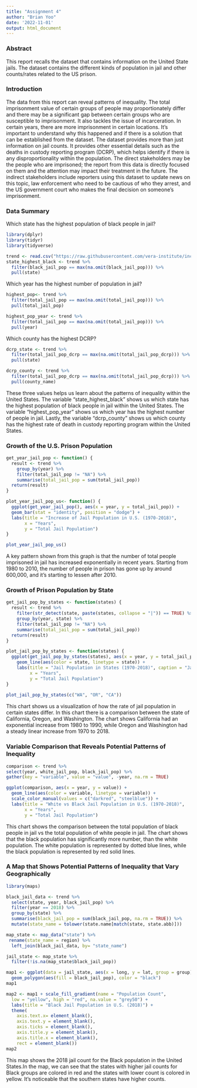 ```yaml
---
title: "Assignment 4"
author: "Brian Yoo"
date: '2022-11-01'
output: html_document
---
```


### Abstract 

This report recalls the dataset that contains information on the United State jails. The dataset contains the different kinds of population in jail and other counts/rates related to the US prison.

### Introduction 

The data from this report can reveal patterns of inequality. The total imprisonment value of certain groups of people may proportionately differ and there may be a significant gap between certain groups who are susceptible to imprisonment. It also tackles the issue of incarceration. In certain years, there are more imprisonment in certain locations. It’s important to understand why this happened and if there is a solution that can be established from the dataset. The dataset provides more than just information on jail counts. It provides other essential details such as the deaths in custody reporting program (DCRP), which helps identify if there is any disproportionality within the population. The direct stakeholders may be the people who are imprisoned; the report from this data is directly focused on them and the attention may impact their treatment in the future. The indirect stakeholders include reporters using this dataset to update news on this topic, law enforcement who need to be cautious of who they arrest, and the US government court who makes the final decision on someone’s imprisonment.

### Data Summary 

Which state has the highest population of black people in jail?

``` r
library(dplyr)
library(tidyr)
library(tidyverse)

trend <- read.csv("https://raw.githubusercontent.com/vera-institute/incarceration-trends/master/incarceration_trends.csv")
state_highest_black <- trend %>% 
  filter(black_jail_pop == max(na.omit(black_jail_pop))) %>% 
  pull(state)
```

Which year has the highest number of population in jail?

``` r
highest_pop<- trend %>% 
  filter(total_jail_pop == max(na.omit(total_jail_pop))) %>% 
  pull(total_jail_pop)

highest_pop_year <- trend %>% 
  filter(total_jail_pop == max(na.omit(total_jail_pop))) %>% 
  pull(year)
```

Which county has the highest DCRP?

``` r
dcrp_state <- trend %>%
  filter(total_jail_pop_dcrp == max(na.omit(total_jail_pop_dcrp))) %>% 
  pull(state)

dcrp_county <- trend %>% 
  filter(total_jail_pop_dcrp == max(na.omit(total_jail_pop_dcrp))) %>% 
  pull(county_name)
```

These three values helps us learn about the patterns of inequality within the 
United States. The variable "state_highest_black" shows us which state has the highest population of black people in jail within the United States. The 
variable "highest_pop_year" shows us which year has the highest number of
people in jail. Lastly, the variable "dcrp_county" shows us which county has
the highest rate of death in custody reporting program within the United States.

### Growth of the U.S. Prison Population

``` r
get_year_jail_pop <- function() {
  result <- trend %>% 
    group_by(year) %>% 
    filter(total_jail_pop != "NA") %>% 
    summarise(total_jail_pop = sum(total_jail_pop)) 
  return(result)
}

plot_year_jail_pop_us<- function() {
  ggplot(get_year_jail_pop(), aes(x = year, y = total_jail_pop)) + 
  geom_bar(stat = "identity", position = "dodge") +
  labs(title = "Increase of Jail Population in U.S. (1970-2018)", 
       x = "Years", 
       y = "Total Jail Population")
}

plot_year_jail_pop_us()
```

A key pattern shown from this graph is that the number of total people
imprisoned in jail has increased exponentially in recent years. Starting from 
1980 to 2010, the number of people in prison has gone up by around 600,000, and
it's starting to lessen after 2010.

### Growth of Prison Population by State 

``` r

get_jail_pop_by_states <- function(states) {
  result <- trend %>% 
    filter(str_detect(state, paste(states, collapse = "|")) == TRUE) %>% 
    group_by(year, state) %>% 
    filter(total_jail_pop != "NA") %>% 
    summarise(total_jail_pop = sum(total_jail_pop)) 
  return(result)
} 

plot_jail_pop_by_states <- function(states) {
  ggplot(get_jail_pop_by_states(states), aes(x = year, y = total_jail_pop)) + 
    geom_line(aes(color = state, linetype = state)) +
    labs(title = "Jail Population in States (1970-2018)", caption = "Jail population for three different states", 
         x = "Years", 
         y = "Total Jail Population")
}
  
plot_jail_pop_by_states(c("WA", "OR", "CA"))
```

This chart shows us a visualization of how the rate of jail population in certain states differ. In this chart there is a comparison between the state of
California, Oregon, and Washington. The chart shows California had an exponential increase from 1980 to 1990, while Oregon and Washington had a 
steady linear increase from 1970 to 2018.


### Variable Comparison that Reveals Potential Patterns of Inequality

``` r
comparison <- trend %>%
select(year, white_jail_pop, black_jail_pop) %>%
gather(key = "variable", value = "value", -year, na.rm = TRUE)

ggplot(comparison, aes(x = year, y = value)) + 
  geom_line(aes(color = variable, linetype = variable)) + 
  scale_color_manual(values = c("darkred", "steelblue")) +
  labs(title = "White vs Black Jail Population in U.S. (1970-2018)", 
       x = "Years", 
       y = "Total Jail Population")
```

This chart shows the comparison between the total population of black
people in jail vs the total population of white people in jail. The chart
shows that the black population has significantly more number, than the white
population. The white population is represented by dotted blue lines, while
the black population is represented by red solid lines.

### A Map that Shows Potential Patterns of Inequality that Vary Geographically

``` r
library(maps)

black_jail_data <- trend %>% 
  select(state, year, black_jail_pop) %>% 
  filter(year == 2018) %>% 
  group_by(state) %>% 
  summarise(black_jail_pop = sum(black_jail_pop, na.rm = TRUE)) %>% 
  mutate(state_name = tolower(state.name[match(state, state.abb)]))

map_state <- map_data("state") %>% 
 rename(state_name = region) %>% 
  left_join(black_jail_data, by= "state_name")

jail_state <- map_state %>% 
  filter(!is.na(map_state$black_jail_pop))

map1 <- ggplot(data = jail_state, aes(x = long, y = lat, group = group)) +
  geom_polygon(aes(fill = black_jail_pop), color = "black")
map1

map2 <- map1 + scale_fill_gradient(name = "Population Count",
  low = "yellow", high = "red", na.value = "grey50") +
  labs(title = "Black Jail Population in U.S. (2018)") +
  theme(
    axis.text.x= element_blank(),        
    axis.text.y = element_blank(),       
    axis.ticks = element_blank(),       
    axis.title.y = element_blank(),
    axis.title.x = element_blank(),
    rect = element_blank())
map2
```

This map shows the 2018 jail count for the Black population in the 
United States.In the map, we can see that the states with higher jail
counts for Black groups are colored in red and the states with lower 
count is colored in yellow. It's noticeable that the southern states 
have higher counts.
